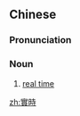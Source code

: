 {{also|实时}}
==Chinese==
{{zh-forms|s=实时}}

===Pronunciation===
{{zh-pron
|m=shíshí
|c=sat6 si4
|cat=n
}}

===Noun===
{{zh-noun}}

# [[real time]]

{{zh-cat|Computing}}

[[zh:實時]]